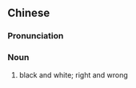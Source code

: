 ==Chinese==
{{zh-forms}}

===Pronunciation===
{{zh-pron
|m=zàobái
|cat=n
}}

===Noun===
{{zh-noun}}

# black and white; right and wrong